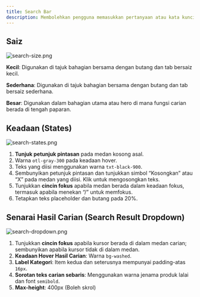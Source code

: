 ```yaml
---
title: Search Bar
description: Membolehkan pengguna memasukkan pertanyaan atau kata kunci untuk mencari kandungan dalam laman web.
---
```


## Saiz

![search-size.png](/design/search-size.png)

**Kecil**: Digunakan di tajuk bahagian bersama dengan butang dan tab bersaiz kecil.

**Sederhana**: Digunakan di tajuk bahagian bersama dengan butang dan tab bersaiz sederhana.

**Besar**: Digunakan dalam bahagian utama atau hero di mana fungsi carian berada di tengah paparan.

## Keadaan (States)

![search-states.png](/design/search-states.png)

1. **Tunjuk petunjuk pintasan** pada medan kosong asal.
2. Warna `otl-gray-300` pada keadaan hover.
3. Teks yang diisi menggunakan warna `txt-black-900`.
4. Sembunyikan petunjuk pintasan dan tunjukkan simbol “Kosongkan” atau “X” pada medan yang diisi. Klik untuk mengosongkan teks.
5. Tunjukkan **cincin fokus** apabila medan berada dalam keadaan fokus, termasuk apabila menekan “/” untuk memfokus.
6. Tetapkan teks placeholder dan butang pada 20%.

## Senarai Hasil Carian (Search Result Dropdown)

![search-dropdown.png](/design/search-dropdown.png)

1. Tunjukkan **cincin fokus** apabila kursor berada di dalam medan carian; sembunyikan apabila kursor tidak di dalam medan.
2. **Keadaan Hover Hasil Carian**: Warna `bg-washed`.
3. **Label Kategori**: Item kedua dan seterusnya mempunyai padding-atas `16px`.
4. **Sorotan teks carian sebaris**: Menggunakan warna jenama produk lalai dan font `semibold`.
5. **Max-height**: 400px (Boleh skrol)
